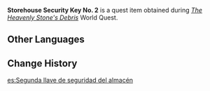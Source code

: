 {{Item Infobox
|id           = 101623
|image        = Item Red Key.png
|type         = Quest Items
|description  = A key to a certain storehouse that was hidden in an incredibly obvious place, yet was never found by the Treasure Hoarders. They should probably go back to Hoarder school.
|source1      = [[The Heavenly Stone's Debris]]
}}
'''Storehouse Security Key No. 2''' is a quest item obtained during ''[[The Heavenly Stone's Debris]]'' World Quest.

==Other Languages==
{{Other Languages|default_hidden = 1
|en      = Storehouse Security Key No. 2
|zhs     = 库房安全钥匙・乙字号
|zhs_rm  = Kùfáng Ānquán - Yàoshiyǐ Zìhao
|zht     = 庫房安全鑰匙・乙字號
|zht_rm  = Kùfáng Ānquán - Yàoshiyǐ Zìhao
|ja      = 倉庫の鍵・乙
|ja_rm   = Souko no Kagi - Otsu
|ko      = 창고 보안 열쇠・을
|ko_rm   = 
|es      = Segunda llave de seguridad del almacén
|fr      = Clé de sécurité de l'entrepôt 2
|ru      = Ключ безопасности склада Б
|th      = กุญแจรักษาความปลอดภัยคลัง หมายเลข 2
|th_rm   = 
|vi      = Chìa Khóa An Toàn Nhà Kho 2
|de      = Lagersicherheitsschlüssel Nr. 2
|id      = Kunci Keamanan Gudang No. 2
|pt      = Chave de Segurança do Depósito — II
}}

==Change History==
{{Change History|2.6}}
[[es:Segunda llave de seguridad del almacén]]